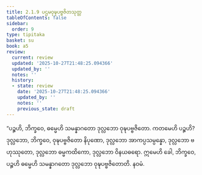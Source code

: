 ```yaml
---
title: 2.1.9 ပဌမဝုဍ္ဎပဗ္ဗဇိတသုတ္တ
tableOfContents: false
sidebar:
  order: 9
type: tipitaka
basket: su
book: a5
review:
  current: review
  updated: '2025-10-27T21:48:25.094366'
  updated_by: ''
  notes: ''
  history:
  - state: review
    date: '2025-10-27T21:48:25.094366'
    updated_by: ''
    notes: ''
    previous_state: draft
---
```



<ReviewStatus review={frontmatter.review} showDetails={true} />

<HypothesisAnnotation frontmatter={frontmatter} />

<DynamicBreadcrumb />

<Division number="59" book="a5" e="ch" v="16" p="69">

<Paragraph number="392" book="a5">
“ပဉ္စဟိ, ဘိက္ခဝေ, ဓမ္မေဟိ သမန္နာဂတော ဒုလ္လဘော ဝုဍ္ဎပဗ္ဗဇိတော. ကတမေဟိ ပဉ္စဟိ? ဒုလ္လဘော, ဘိက္ခဝေ, ဝုဍ္ဎပဗ္ဗဇိတော နိပုဏော, ဒုလ္လဘော အာကပ္ပသမ္ပန္နော, ဒုလ္လဘော ဗဟုဿုတော, ဒုလ္လဘော ဓမ္မကထိကော, ဒုလ္လဘော ဝိနယဓရော. ဣမေဟိ ခေါ, ဘိက္ခဝေ, ပဉ္စဟိ ဓမ္မေဟိ သမန္နာဂတော ဒုလ္လဘော ဝုဍ္ဎပဗ္ဗဇိတောတိ.

</Paragraph>
</Division>

<Paragraph number="393" type="center" book="a5">
နဝမံ.
</Paragraph>